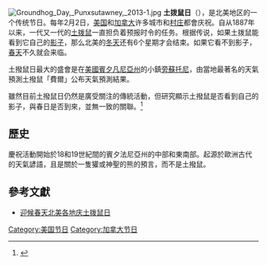 {{otheruses|subject=北美節日|other=同名美國電影|今天暫時停止}}
{{otheruses|subject=圣布里吉德节|other=相近節日|圣燭节}}

[[File:Groundhog_Day,_Punxsutawney,_2013-1.jpg|right]]
'''土拨鼠日'''（{{lang-en|Groundhog Day}}），是北美地区的一个传统节日。每年2月2日，[[美国|美国]]和[[加拿大|加拿大]]许多城市和[[村庄|村庄]]都會庆祝。自从1887年以来，一代又一代的[[美洲旱獺|土拨鼠]]一直担负着预报时令的任务。根据传说，如果土拨鼠能看到它自己的[[影子|影子]]，那么北美的[[冬天|冬天]]还有6个星期才会结束。如果它看不到影子，[[春天|春天]]不久就会来临。

土撥鼠日最大的盛會是在[[美國|美國]][[賓夕凡尼亞州|賓夕凡尼亞州]]的小鎮[[旁蘇托尼|旁蘇托尼]]，由當地最著名的天氣預測土撥鼠「費爾」公布天氣預測結果。

雖然目前土撥鼠日仍然是廣受關注的傳統活動，但研究顯示土撥鼠是否看到自己的影子，與春日是否到來，並無一致的關聯。<ref>{{Cite web |url=https://www.livescience.com/49665-groundhog-day-predictions.html |title=Groundhog Day: How Often Does Punxsutawney Phil Get It Right? |first=Tanya |last=Lewis |date=February 2, 2017 |website=Live Science |access-date=2021-05-16 |archive-date=2022-03-16 |archive-url=https://web.archive.org/web/20220316191731/https://www.livescience.com/49665-groundhog-day-predictions.html }}</ref>

== 歷史 ==

慶祝活動開始於18和19世紀間的賓夕法尼亞州的中部和東南部。起源於歐洲古代的天氣諺語，且是關於一隻獾或神聖的熊的預言，而不是土撥鼠。

== 參考文獻 ==
{{reflist}}
*[http://www.voanews.com/chinese/archive/2009-02/n2009-02-02-voa33.cfm 迎候春天北美各地庆土拨鼠日]

{{VOA}}

{{节日习俗小作品}}

[[Category:美国节日|Category:美国节日]]
[[Category:加拿大节日|Category:加拿大节日]]